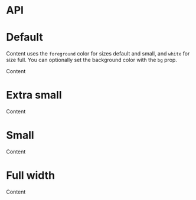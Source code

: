 
<Meta title="Content" component={Content} />

# API

<Props of={Content} />

# Default

Content uses the `foreground` color for sizes default and small, and `white` for size full. You can optionally set the background color with the `bg` prop.

<Preview>
  <Story name="Default">
    <Content>
      <Box>Content</Box>
    </Content>
  </Story>
</Preview>

# Extra small

<Preview>
  <Story name="Xsmall">
    <Content size="xsmall">
      <Box>Content</Box>
    </Content>
  </Story>
</Preview>

# Small

<Preview>
  <Story name="Small">
    <Content size="small">
      <Box>Content</Box>
    </Content>
  </Story>
</Preview>

# Full width

<Preview>
  <Story name="full">
    <Content size="full" bg="foreground" className="p-4">
      <Box>Content</Box>
    </Content>
  </Story>
</Preview>
